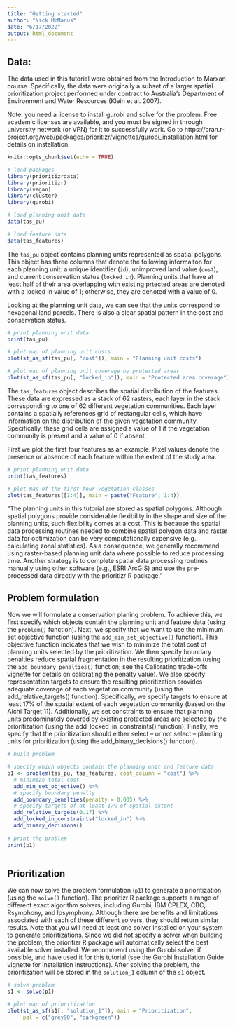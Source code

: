 ```yaml
---
title: "Getting started"
author: "Nick McManus"
date: "6/17/2022"
output: html_document
---
```


## Data:

The data used in this tutorial were obtained from the Introduction to Marxan course. Specifically, the data were originally a subset of a larger spatial prioritization project performed under contract to Australia’s Department of Environment and Water Resources (Klein et al. 2007).

Note: you need a license to install gurobi and solve for the problem. Free academic licenses are available, and you must be signed in through university network (or VPN) for it to successfully work. Go to https://cran.r-project.org/web/packages/prioritizr/vignettes/gurobi_installation.html for details on installation.

```r
knitr::opts_chunk$set(echo = TRUE)

# load packages
library(prioritizrdata)
library(prioritizr)
library(vegan)
library(cluster)
library(gurobi)

# load planning unit data
data(tas_pu)

# load feature data
data(tas_features)
```

The `tas_pu` object contains planning units represented as spatial polygons. This object has three columns that denote the following informaiton for each planning unit: a unique identifier (`id`), unimproved land value (`cost`), and current conservation status (`locked_in`). Planning units that have at least half of their area overlapping with existing prtected areas are denoted with a locked in value of 1; otherwise, they are denoted with a value of 0.  

Looking at the planning unit data, we can see that the units correspond to hexagonal land parcels. There is also a clear spatial pattern in the cost and conservation status. 

```r
# print planning unit data
print(tas_pu)
```

```r
# plot map of planning unit costs
plot(st_as_sf(tas_pu[, "cost"]), main = "Planning unit costs")
```

```r
# plot map of planning unit coverage by protected areas
plot(st_as_sf(tas_pu[, "locked_in"]), main = "Protected area coverage")
```

The `tas_features` object describes the spatial distribution of the features. These data are expressed as a stack of 62 rasters, each layer in the stack corresponding to one of 62 different vegetation communities. Each layer contains a spatially references grid of rectangular cells, which have information on the distribution of the given vegetation community. Specifically, these grid cells are assigned a value of 1 if the vegetation community is present and a value of 0 if absent. 

First we plot the first four features as an example. Pixel values denote the presence or absence of each feature within the extent of the study area. 

```r
# print planning unit data
print(tas_features)
```

```r
# plot map of the first four vegetation classes
plot(tas_features[[1:4]], main = paste("Feature", 1:4))
```
"The planning units in this tutorial are stored as spatial polygons. Although spatial polygons provide considerable flexibility in the shape and size of the planning units, such flexibility comes at a cost. This is because the spatial data processing routines needed to combine spatial polygon data and raster data for optimization can be very computationally expensive (e.g., calculating zonal statistics). As a consequence, we generally recommend using raster-based planning unit data where possible to reduce processing time. Another strategy is to complete spatial data processing routines manually using other software (e.g., ESRI ArcGIS) and use the pre-processed data directly with the prioritizr R package."


## Problem formulation

Now we will formulate a conservation planing problem. To achieve this, we first specify which objects contain the planning unit and feature data (using the `problem()` function). Next, we specify that we want to use the minimum set objective function (using the `add_min_set_objective()` function). This objective function indicates that we wish to minimize the total cost of planning units selected by the prioritization. We then specify boundary penalties reduce spatial fragmentation in the resulting prioritization (using the `add_boundary_penalties()` function; see the Calibrating trade-offs vignette for details on calibrating the penalty value). We also specify representation targets to ensure the resulting prioritization provides adequate coverage of each vegetation community (using the add_relative_targets() function). Specifically, we specify targets to ensure at least 17% of the spatial extent of each vegetation community (based on the Aichi Target 11). Additionally, we set constraints to ensure that planning units predominately covered by existing protected areas are selected by the prioritization (using the add_locked_in_constraints() function). Finally, we specify that the prioritization should either select – or not select – planning units for prioritization (using the add_binary_decisions() function).

```r
# build problem

# specify which objects contain the planning unit and feature data
p1 <- problem(tas_pu, tas_features, cost_column = "cost") %>%
  # minimize total cost
  add_min_set_objective() %>% 
  # specify boundary penalty
  add_boundary_penalties(penalty = 0.005) %>% 
  # specify targets of at least 17% of spatial extent
  add_relative_targets(0.17) %>% 
  add_locked_in_constraints("locked_in") %>% 
  add_binary_decisions()
  
# print the problem
print(p1)
  
```


## Prioritization

We can now solve the problem formulation (`p1`) to generate a prioritization (using the `solve()` function). The prioritizr R package supports a range of different exact algorithm solvers, including Gurobi, IBM CPLEX, CBC, Rsymphony, and lpsymphony. Although there are benefits and limitations associated with each of these different solvers, they should return similar results. Note that you will need at least one solver installed on your system to generate prioritizations. Since we did not specify a solver when building the problem, the prioritizr R package will automatically select the best available solver installed. We recommend using the Gurobi solver if possible, and have used it for this tutorial (see the Gurobi Installation Guide vignette for installation instructions). After solving the problem, the prioritization will be stored in the `solution_1` column of the `s1` object.

```r
# solve problem
s1 <- solve(p1)

```

```r
# plot map of prioritization
plot(st_as_sf(s1[, "solution_1"]), main = "Prioritization",
     pal = c("grey90", "darkgreen"))
```










